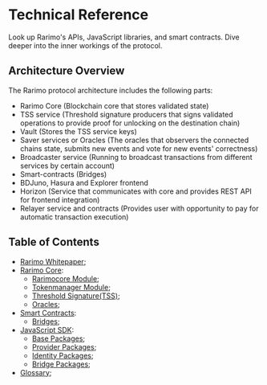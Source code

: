---
---

# Technical Reference

Look up Rarimo's APIs, JavaScript libraries, and smart contracts. Dive deeper into the inner workings of the protocol.

## Architecture Overview

<!-- TODO: Add architecture diagram -->

The Rarimo protocol architecture includes the following parts:

- Rarimo Core (Blockchain core that stores validated state)
- TSS service (Threshold signature producers that signs validated operations to provide proof for unlocking on the destination chain)
- Vault (Stores the TSS service keys)
- Saver services or Oracles (The oracles that observers the connected chains state, submits new events and vote for new events' correctness)
- Broadcaster service (Running to broadcast transactions from different services by certain account)
- Smart-contracts (Bridges)
- BDJuno, Hasura and Explorer frontend
- Horizon (Service that communicates with core and provides REST API for frontend integration)
- Relayer service and contracts (Provides user with opportunity to pay for automatic transaction execution)

## Table of Contents

- [Rarimo Whitepaper](/whitepaper);
- [Rarimo Core](/reference/core):
    - [Rarimocore Module](/reference/core/rarimocore);
    - [Tokenmanager Module](/reference/core/tokenmanager);
    - [Threshold Signature(TSS)](/reference/core/tss);
    - [Oracles](/reference/core/oracles);
- [Smart Contracts](/reference/contracts):
    - [Bridges](/reference/contracts/bridge);
    <!-- TODO: add identity and improve structure-->
- [JavaScript SDK](/reference/sdk):
    - [Base Packages](/reference/sdk/packages-base);
    - [Provider Packages](/reference/sdk/packages-provider);
    - [Identity Packages](/reference/sdk/packages-identity);
    - [Bridge Packages](/reference/sdk/packages-bridge);
- [Glossary](/reference/glossart);
